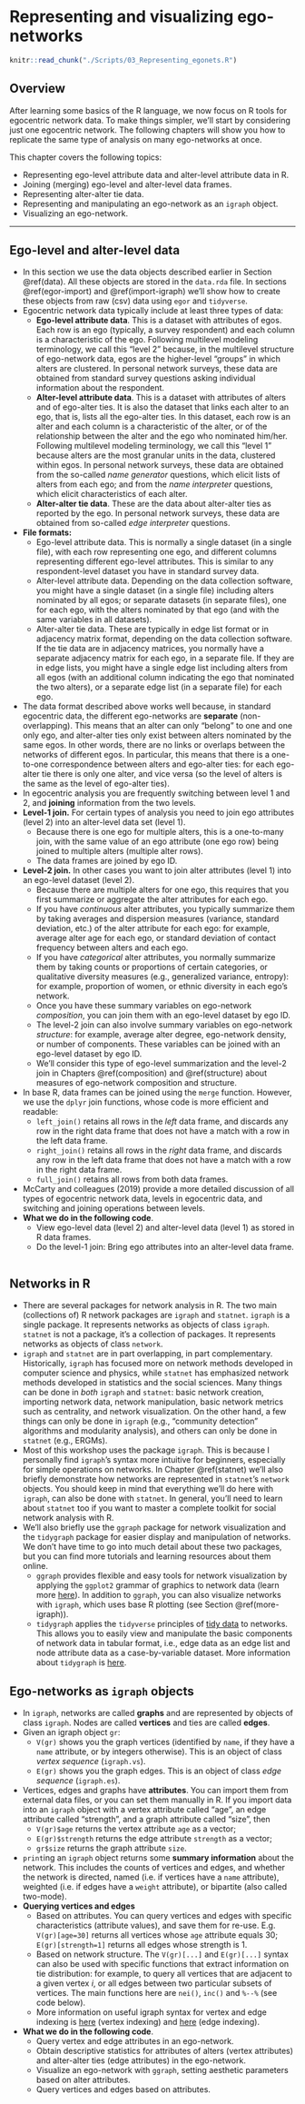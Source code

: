 # Representing and visualizing ego-networks {#represent}


```r
knitr::read_chunk("./Scripts/03_Representing_egonets.R")
```

## Overview 

After learning some basics of the R language, we now focus on R tools for egocentric network data. To make things simpler, we'll start by considering just one egocentric network. The following chapters will show you how to replicate the same type of analysis on many ego-networks at once.

This chapter covers the following topics:

* Representing ego-level attribute data and alter-level attribute data in R.
* Joining (merging) ego-level and alter-level data frames.
* Representing alter-alter tie data. 
* Representing and manipulating an ego-network as an `igraph` object.
* Visualizing an ego-network.

***

## Ego-level and alter-level data {#egocentric-data}
* In this section we use the data objects described earlier in Section \@ref(data). All these objects are stored in the `data.rda` file. In sections \@ref(egor-import) and \@ref(import-igraph) we'll show how to create these objects from raw (csv) data using `egor` and `tidyverse`.
* Egocentric network data typically include at least three types of data:
    - **Ego-level attribute data**. This is a dataset with attributes of egos. Each row is an ego (typically, a survey respondent) and each column is a characteristic of the ego. Following multilevel modeling terminology, we call this "level 2" because, in the multilevel structure of ego-network data, egos are the higher-level "groups" in which alters are clustered. In personal network surveys, these data are obtained from standard survey questions asking individual information about the respondent.
    - **Alter-level attribute data**. This is a dataset with attributes of alters and of ego-alter ties. It is also the dataset that links each alter to an ego, that is, lists all the ego-alter ties. In this dataset, each row is an alter and each column is a characteristic of the alter, or of the relationship between the alter and the ego who nominated him/her. Following multilevel modeling terminology, we call this "level 1" because alters are the most granular units in the data, clustered within egos. In personal network surveys, these data are obtained from the so-called _name generator_ questions, which elicit lists of alters from each ego; and from the _name interpreter_ questions, which elicit characteristics of each alter.
    - **Alter-alter tie data**. These are the data about alter-alter ties as reported by the ego. In personal network surveys, these data are obtained from so-called _edge interpreter_ questions.
* **File formats:**
    - Ego-level attribute data. This is normally a single dataset (in a single file), with each row representing one ego, and different columns representing different ego-level attributes. This is similar to any respondent-level dataset you have in standard survey data.
    - Alter-level attribute data. Depending on the data collection software, you might have a single dataset (in a single file) including alters nominated by all egos; or separate datasets (in separate files), one for each ego, with the alters nominated by that ego (and with the same variables in all datasets).
    - Alter-alter tie data. These are typically in edge list format or in adjacency matrix format, depending on the data collection software. If the tie data are in adjacency matrices, you normally have a separate adjacency matrix for each ego, in a separate file. If they are in edge lists, you might have a single edge list including alters from all egos (with an additional column indicating the ego that nominated the two alters), or a separate edge list (in a separate file) for each ego.
* The data format described above works well because, in standard egocentric data, the different ego-networks are **separate** (non-overlapping). This means that an alter can only "belong" to one and one only ego, and alter-alter ties only exist between alters nominated by the same egos. In other words, there are no links or overlaps between the networks of different egos. In particular, this means that there is a one-to-one correspondence between alters and ego-alter ties: for each ego-alter tie there is only one alter, and vice versa (so the level of alters is the same as the level of ego-alter ties).
* In egocentric analysis you are frequently switching between level 1 and 2, and **joining** information from the two levels.
* **Level-1 join.** For certain types of analysis you need to join ego attributes (level 2) into an alter-level data set (level 1).
    - Because there is one ego for multiple alters, this is a one-to-many join, with the same value of an ego attribute (one ego row) being joined to multiple alters (multiple alter rows).
    - The data frames are joined by ego ID. 
* **Level-2 join.** In other cases you want to join alter attributes (level 1) into an ego-level dataset (level 2). 
    - Because there are multiple alters for one ego, this requires that you first summarize or aggregate the alter attributes for each ego.
    - If you have _continuous_ alter attributes, you typically summarize them by taking averages and dispersion measures (variance, standard deviation, etc.) of the alter attribute for each ego: for example, average alter age for each ego, or standard deviation of contact frequency between alters and each ego.
    - If you have _categorical_ alter attributes, you normally summarize them by taking counts or proportions of certain categories, or qualitative diversity measures (e.g., generalized variance, entropy): for example, proportion of women, or ethnic diversity in each ego's network.
    - Once you have these summary variables on ego-network _composition_, you can join them with an ego-level dataset by ego ID.
    - The level-2 join can also involve summary variables on ego-network *structure*: for example, average alter degree, ego-network density, or number of components. These variables can be joined with an ego-level dataset by ego ID.
    - We'll consider this type of ego-level summarization and the level-2 join in Chapters \@ref(composition) and \@ref(structure) about measures of ego-network composition and structure.
* In base R, data frames can be joined using the `merge` function. However, we use the `dplyr` join functions, whose code is more efficient and readable:
    - `left_join()` retains all rows in the *left* data frame, and discards any row in the right data frame that does not have a match with a row in the left data frame.
    - `right_join()` retains all rows in the *right* data frame, and discards any row in the left data frame that does not have a match with a row in the right data frame.
    - `full_join()` retains all rows from both data frames.
* McCarty and colleagues (2019) provide a more detailed discussion of all types of egocentric network data, levels in egocentric data, and switching and joining operations between levels.
+ **What we do in the following code**.
    * View ego-level data (level 2) and alter-level data (level 1) as stored in R data frames.
    * Do the level-1 join: Bring ego attributes into an alter-level data frame.

```r
```

## Networks in R

+ There are several packages for network analysis in R. The two main (collections of) R network packages are `igraph` and `statnet`. `igraph` is a single package. It represents networks as objects of class `igraph`. `statnet` is not a package, it's a collection of packages. It represents networks as objects of class `network`. 
+ `igraph` and `statnet` are in part overlapping, in part complementary. Historically, `igraph` has focused more on network methods developed in computer science and physics, while `statnet` has emphasized network methods developed in statistics and the social sciences. Many things can be done in _both_ `igraph` and `statnet`: basic network creation, importing network data, network manipulation, basic network metrics such as centrality, and network visualization. On the other hand, a few things can only be done in `igraph` (e.g., "community detection" algorithms and modularity analysis), and others can only be done in `statnet` (e.g., ERGMs). 
+ Most of this workshop uses the package `igraph`. This is because I personally find `igraph`'s syntax more intuitive for beginners, especially for simple operations on networks. In Chapter \@ref(statnet) we'll also briefly demonstrate how networks are represented in `statnet`'s `network` objects. You should keep in mind that everything we'll do here with `igraph`, can also be done with `statnet`. In general, you'll need to learn about `statnet` too if you want to master a complete toolkit for social network analysis with R.
+ We'll also briefly use the `ggraph` package for network visualization and the `tidygraph` package for easier display and manipulation of networks. We don't have time to go into much detail about these two packages, but you can find more tutorials and learning resources about them online.
    * `ggraph` provides flexible and easy tools for network visualization by applying the `ggplot2` grammar of graphics to network data (learn more [here](https://github.com/thomasp85/ggraph)). In addition to `ggraph`, you can also visualize networks with `igraph`, which uses base R plotting (see Section \@ref(more-igraph)).
    * `tidygraph` applies the `tidyverse` principles of [tidy data](https://r4ds.had.co.nz/tidy-data.html) to networks. This allows you to easily view and manipulate the basic components of network data in tabular format, i.e., edge data as an edge list and node attribute data as a case-by-variable dataset. More information about `tidygraph` is [here](https://www.data-imaginist.com/2017/introducing-tidygraph/).

## Ego-networks as `igraph` objects

+ In `igraph`, networks are called **graphs** and are represented by objects of class `igraph`. Nodes are called **vertices** and ties are called **edges**.
+ Given an igraph object `gr`:
    * `V(gr)` shows you the graph vertices (identified by `name`, if they have a `name` attribute, or by integers otherwise). This is an object of class _vertex sequence_ (`igraph.vs`).
    * `E(gr)` shows you the graph edges. This is an object of class _edge sequence_ (`igraph.es`).
+ Vertices, edges and graphs have **attributes**. You can import them from external data files, or you can set them manually in R. If you import data into an `igraph` object with a vertex attribute called "age", an edge attribute called "strength", and a graph attribute called "size", then
    * `V(gr)$age` returns the vertex attribute `age` as a vector; 
    * `E(gr)$strength` returns the edge attribute `strength` as a vector; 
    * `gr$size` returns the graph attribute `size`.
+ `print`ing an `igraph` object returns some **summary information** about the network. This includes the counts of vertices and edges, and whether the network is directed, named (i.e. if vertices have a `name` attribute), weighted (i.e. if edges have a `weight` attribute), or bipartite (also called two-mode).
+ **Querying vertices and edges**
    * Based on attributes. You can query vertices and edges with specific characteristics (attribute values), and save them for re-use. E.g. `V(gr)[age=30]` returns all vertices whose `age` attribute equals 30; `E(gr)[strength=1]` returns all edges whose strength is 1.
    * Based on network structure. The `V(gr)[...]` and `E(gr)[...]` syntax can also be used with specific functions that extract information on tie distribution: for example, to query all vertices that are adjacent to a given vertex _i_, or all edges between two particular subsets of vertices. The main functions here are `nei()`, `inc()` and `%--%` (see code below).
    * More information on useful igraph syntax for vertex and edge indexing is [here](http://igraph.org/r/doc/igraph-vs-indexing.html) (vertex indexing) and [here](http://igraph.org/r/doc/igraph-es-indexing.html) (edge indexing).
+ **What we do in the following code**.
    * Query vertex and edge attributes in an ego-network.
    * Obtain descriptive statistics for attributes of alters (vertex attributes) and alter-alter ties (edge attributes) in the ego-network.
    * Visualize an ego-network with `ggraph`, setting aesthetic parameters based on alter attributes.
    * Query vertices and edges based on attributes.

```r
```
